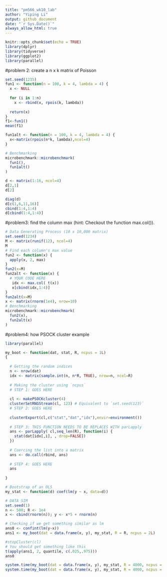 ```yaml
---
title: "pm566_wk10_lab"
author: "Yiping Li" 
output: github_document
date: "`r Sys.Date()`" 
always_allow_html: true
---
```

```r
knitr::opts_chunk$set(echo = TRUE)
library(dplyr)
library(tidyverse)
library(ggplot2)
library(parallel)
```

#problem 2: create a n x k matrix of Poisson 
```r
set.seed(1235)
fun1 <- function(n = 100, k = 4, lambda = 4) {
  x <- NULL
  
  for (i in 1:n)
    x <- rbind(x, rpois(k, lambda))
  
  return(x)
}
f1<-fun1()
mean(f1)
```
```r
fun1alt <- function(n = 100, k = 4, lambda = 4) {
  x<-matrix(rpois(n*k, lambda),ncol=4)
}

# Benchmarking
microbenchmark::microbenchmark(
  fun1(),
  fun1alt()
)
```

```r
d <- matrix(1:16, ncol=4)
d[2,1]
d[2]
```
```r
diag(d)
d[c(1,6,11,16)]
cbind(1:4,1:4)
d[cbind(1:4,1:4)]
```

#problem3: find the column max (hint: Checkout the function max.col()).
```r
# Data Generating Process (10 x 10,000 matrix)
set.seed(1234)
M <- matrix(runif(12), ncol=4)
M
# Find each column's max value
fun2 <- function(x) {
  apply(x, 2, max)
}
fun2(x=M)
fun2alt <- function(x) {
  # YOUR CODE HERE
   idx <- max.col( t(x))
   x[cbind(idx,1:4)]
}
fun2alt(x=M)
x <- matrix(rnorm(1e4), nrow=10)
# Benchmarking
microbenchmark::microbenchmark(
  fun2(x),
  fun2alt(x)
)
```

#problem4: how PSOCK cluster example  
```r
library(parallel)

my_boot <- function(dat, stat, R, ncpus = 1L) 
{
  
  # Getting the random indices
  n <- nrow(dat)
  idx <- matrix(sample.int(n, n*R, TRUE), nrow=n, ncol=R)
 
  # Making the cluster using `ncpus`
  # STEP 1: GOES HERE
  
  cl <- makePSOCKcluster(4)  
  clusterSetRNGStream(cl, 123) # Equivalent to `set.seed(123)`
  # STEP 2: GOES HERE
  
  clusterExport(cl,c("stat","dat","idx"),envir=environment())
  
  # STEP 3: THIS FUNCTION NEEDS TO BE REPLACES WITH parLapply
  ans <- parLapply( cl,seq_len(R), function(i) {
    stat(dat[idx[,i], , drop=FALSE])
  })
  
  # Coercing the list into a matrix
  ans <- do.call(rbind, ans)
  
  # STEP 4: GOES HERE
  ans
  
}
```

```r
# Bootstrap of an OLS
my_stat <- function(d) coef(lm(y ~ x, data=d))

# DATA SIM
set.seed(1)
n <- 500; R <- 1e4
x <- cbind(rnorm(n)); y <- x*5 + rnorm(n)

# Checking if we get something similar as lm
ans0 <- confint(lm(y~x))
ans1 <- my_boot(dat = data.frame(x, y), my_stat, R = R, ncpus = 2L)

#stopCluster(cl)
# You should get something like this
t(apply(ans1, 2, quantile, c(.025,.975)))
ans0
```

```r
system.time(my_boot(dat = data.frame(x, y), my_stat, R = 4000, ncpus = 1L))
system.time(my_boot(dat = data.frame(x, y), my_stat, R = 4000, ncpus = 2L))

```

